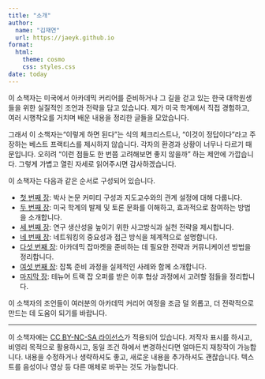 ```yaml
---
title: "소개"
author: 
  name: "김재연"
  url: https://jaeyk.github.io
format:
  html:
    theme: cosmo
    css: styles.css
date: today 
---
```


이 소책자는 미국에서 아카데믹 커리어를 준비하거나 그 길을 걷고 있는 한국 대학원생들을 위한 실질적인 조언과 전략을 담고 있습니다. 제가 미국 학계에서 직접 경험하고, 여러 시행착오를 거치며 배운 내용을 정리한 글들을 모았습니다.

그래서 이 소책자는“이렇게 하면 된다”는 식의 체크리스트나, “이것이 정답이다”라고 주장하는 베스트 프랙티스를 제시하지 않습니다. 각자의 환경과 상황이 너무나 다르기 때문입니다. 오히려 “이런 점들도 한 번쯤 고려해보면 좋지 않을까” 하는 제안에 가깝습니다. 그렇게 가볍고 열린 자세로 읽어주시면 감사하겠습니다.

이 소책자는 다음과 같은 순서로 구성되어 있습니다.

- [첫 번째 장](chapter1.qmd): 박사 논문 커미티 구성과 지도교수와의 관계 설정에 대해 다룹니다.  
- [두 번째 장](chapter2.qmd): 미국 학계의 발제 및 토론 문화를 이해하고, 효과적으로 참여하는 방법을 소개합니다.  
- [세 번째 장](chapter3.qmd): 연구 생산성을 높이기 위한 사고방식과 실천 전략을 제시합니다.  
- [네 번째 장](chapter4.qmd): 네트워킹의 중요성과 접근 방식을 체계적으로 설명합니다.  
- [다섯 번째 장](chapter5.qmd): 아카데믹 잡마켓을 준비하는 데 필요한 전략과 커뮤니케이션 방법을 정리합니다.  
- [여섯 번째 장](chapter6.qmd): 잡톡 준비 과정을 실제적인 사례와 함께 소개합니다.  
- [마지막 장](chapter7.qmd): 테뉴어 트랙 잡 오퍼를 받은 이후 협상 과정에서 고려할 점들을 정리합니다.

이 소책자의 조언들이 여러분의 아카데믹 커리어 여정을 조금 덜 외롭고, 더 전략적으로 만드는 데 도움이 되기를 바랍니다.

---

::: {.callout-note title="라이선스 안내"}
이 소책자에는 [CC BY-NC-SA 라이선스](license.qmd)가 적용되어 있습니다. 저작자 표시를 하시고, 비영리 목적으로 활용하시고, 동일 조건 하에서 변경하신다면 얼마든지 재창작이 가능합니다. 내용을 수정하거나 생략하셔도 좋고, 새로운 내용을 추가하셔도 괜찮습니다. 텍스트를 음성이나 영상 등 다른 매체로 바꾸는 것도 가능합니다.
:::
